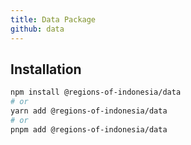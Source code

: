```yaml
---
title: Data Package
github: data
---
```



<NPMPackageBadges name="data" />

## Installation

```bash
npm install @regions-of-indonesia/data
# or
yarn add @regions-of-indonesia/data
# or
pnpm add @regions-of-indonesia/data
```

